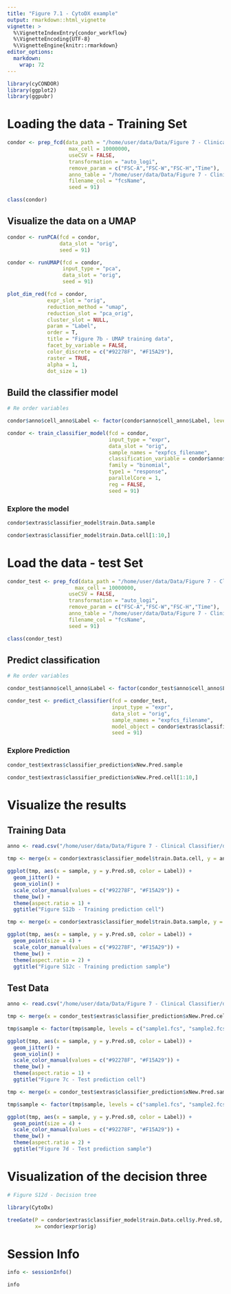 ```yaml
---
title: "Figure 7.1 - CytoDX example"
output: rmarkdown::html_vignette
vignette: >
  %\VignetteIndexEntry{condor_workflow}
  %\VignetteEncoding{UTF-8}
  %\VignetteEngine{knitr::rmarkdown}
editor_options: 
  markdown: 
    wrap: 72
---
```


```r
library(cyCONDOR)
library(ggplot2)
library(ggpubr)
```

# Loading the data - Training Set

```r
condor <- prep_fcd(data_path = "/home/user/data/Data/Figure 7 - Clinical Classifier/data_and_envs/CytoDX/train/", 
                    max_cell = 10000000, 
                    useCSV = FALSE, 
                    transformation = "auto_logi", 
                    remove_param = c("FSC-A","FSC-W","FSC-H","Time"), 
                    anno_table = "/home/user/data/Data/Figure 7 - Clinical Classifier/data_and_envs/CytoDX/fcs_info_train.csv", 
                    filename_col = "fcsName",
                    seed = 91)
```

```r
class(condor)
```

## Visualize the data on a UMAP
```r
condor <- runPCA(fcd = condor, 
                 data_slot = "orig", 
                 seed = 91)
```

```r
condor <- runUMAP(fcd = condor, 
                  input_type = "pca", 
                  data_slot = "orig", 
                  seed = 91)
```

```r
plot_dim_red(fcd = condor, 
             expr_slot = "orig", 
             reduction_method = "umap", 
             reduction_slot = "pca_orig", 
             cluster_slot = NULL,
             param = "Label", 
             order = T, 
             title = "Figure 7b - UMAP training data", 
             facet_by_variable = FALSE, 
             color_discrete = c("#92278F", "#F15A29"), 
             raster = TRUE, 
             alpha = 1, 
             dot_size = 1)
```

## Build the classifier model
```r
# Re order variables

condor$anno$cell_anno$Label <- factor(condor$anno$cell_anno$Label, levels = c("normal", "aml"), labels = c("1_normal", "2_aml"))
```


```r
condor <- train_classifier_model(fcd = condor, 
                                 input_type = "expr", 
                                 data_slot = "orig", 
                                 sample_names = "expfcs_filename", 
                                 classification_variable = condor$anno$cell_anno$Label, 
                                 family = "binomial", 
                                 type1 = "response", 
                                 parallelCore = 1, 
                                 reg = FALSE, 
                                 seed = 91)
```

### Explore the model
```r
condor$extras$classifier_model$train.Data.sample

condor$extras$classifier_model$train.Data.cell[1:10,]
```


# Load the data - test Set

```r
condor_test <- prep_fcd(data_path = "/home/user/data/Data/Figure 7 - Clinical Classifier/data_and_envs/CytoDX/test/", 
                      max_cell = 10000000, 
                    useCSV = FALSE, 
                    transformation = "auto_logi", 
                    remove_param = c("FSC-A","FSC-W","FSC-H","Time"), 
                    anno_table = "/home/user/data/Data/Figure 7 - Clinical Classifier/data_and_envs/CytoDX/fcs_info_test.csv", 
                    filename_col = "fcsName",
                    seed = 91)
```

```r
class(condor_test)
```

## Predict classification
```r
# Re order variables

condor_test$anno$cell_anno$Label <- factor(condor_test$anno$cell_anno$Label, levels = c("normal", "aml"), labels = c("1_normal", "2_aml"))
```

```r
condor_test <- predict_classifier(fcd = condor_test, 
                                  input_type = "expr", 
                                  data_slot = "orig", 
                                  sample_names = "expfcs_filename", 
                                  model_object = condor$extras$classifier_model, 
                                  seed = 91)
```

### Explore Prediction
```r
condor_test$extras$classifier_prediction$xNew.Pred.sample

condor_test$extras$classifier_prediction$xNew.Pred.cell[1:10,]
```

# Visualize the results

## Training Data
```r
anno <- read.csv("/home/user/data/Data/Figure 7 - Clinical Classifier/data_and_envs/CytoDX/fcs_info_train.csv")

tmp <- merge(x = condor$extras$classifier_model$train.Data.cell, y = anno, by.x = "sample", by.y = "fcsName")

ggplot(tmp, aes(x = sample, y = y.Pred.s0, color = Label)) +
  geom_jitter() + 
  geom_violin() +
  scale_color_manual(values = c("#92278F", "#F15A29")) +
  theme_bw() + 
  theme(aspect.ratio = 1) + 
  ggtitle("Figure S12b - Training prediction cell")
```

```r
tmp <- merge(x = condor$extras$classifier_model$train.Data.sample, y = anno, by.x = "sample", by.y = "fcsName")

ggplot(tmp, aes(x = sample, y = y.Pred.s0, color = Label)) +
  geom_point(size = 4) +
  scale_color_manual(values = c("#92278F", "#F15A29")) +
  theme_bw() + 
  theme(aspect.ratio = 2) + 
  ggtitle("Figure S12c - Training prediction sample")
```

## Test Data
```r
anno <- read.csv("/home/user/data/Data/Figure 7 - Clinical Classifier/data_and_envs/CytoDX/fcs_info_test.csv")

tmp <- merge(x = condor_test$extras$classifier_prediction$xNew.Pred.cell, y = anno, by.x = "sample", by.y = "fcsName")

tmp$sample <- factor(tmp$sample, levels = c("sample1.fcs", "sample2.fcs", "sample3.fcs",  "sample4.fcs",  "sample5.fcs",  "sample6.fcs",  "sample7.fcs",  "sample8.fcs",  "sample9.fcs", "sample10.fcs"))

ggplot(tmp, aes(x = sample, y = y.Pred.s0, color = Label)) +
  geom_jitter() +
  geom_violin() +
  scale_color_manual(values = c("#92278F", "#F15A29")) +
  theme_bw() + 
  theme(aspect.ratio = 1) + 
  ggtitle("Figure 7c - Test prediction cell")
```

```r
tmp <- merge(x = condor_test$extras$classifier_prediction$xNew.Pred.sample, y = anno, by.x = "sample", by.y = "fcsName")

tmp$sample <- factor(tmp$sample, levels = c("sample1.fcs", "sample2.fcs", "sample3.fcs",  "sample4.fcs",  "sample5.fcs",  "sample6.fcs",  "sample7.fcs",  "sample8.fcs",  "sample9.fcs", "sample10.fcs"))

ggplot(tmp, aes(x = sample, y = y.Pred.s0, color = Label)) +
  geom_point(size = 4) +
  scale_color_manual(values = c("#92278F", "#F15A29")) +
  theme_bw() + 
  theme(aspect.ratio = 2) + 
  ggtitle("Figure 7d - Test prediction sample")
```

# Visualization of the decision three
```r
# Figure S12d - Decision tree

library(CytoDx)

treeGate(P = condor$extras$classifier_model$train.Data.cell$y.Pred.s0,
         x= condor$expr$orig)
```

# Session Info
```r
info <- sessionInfo()

info
```
